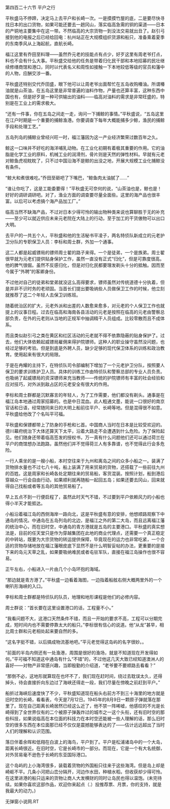 

第四百二十六节 平户之行

平秋盛马不停蹄，决定马上去平户和长崎一次。一是摸摸竹屋的底，二是要尽快寻找日本的出口货物，如果可能还要去一趟冈山，落实临高急需的铜的渠道――日本的产铜地主要集中在这一带。不然临高的大宗货物一到没法交易就出丑了。赵引弓接到他的电报之后已经给回电：杭州站正在大规模组织货源和船只，准备乘着夏季的东南季风从上海起航，直航长崎。

福江这里有乔田至料理――虽然乔元老的技能点有点少，好歹这里有周老爷打点，料也不会有什么大事。平秋盛交给他的任务是带着归化民干部和本地招募的民壮继续修缮商馆和港口，同时以代表名义和周性如接触一下本地较低等级的官员和藩中的人物，应酬交涉一番。

平秋盛还特别交代乔田盛，眼下他可以让周老爷出面帮忙在五岛收购椿油。所谓椿油就是山茶油，在五岛这里是非常普遍的油料作物，产量也还算丰富，这种东西中国也有，但是好歹是一种可供输出的油料――临高对油料的需求是非常旺盛的，特别是在工业上的需求极大。

“还有一件事，你在五岛之间走一走，询问一下捕鲸的事情。”平秋盛说，“五岛这里在江户时期是一个重要的捕鲸渔港。你要调查下每年大概能捕多少鲸，渔民的捕鲸手段和处理工艺。”

五岛列岛的捕鲸业曾经兴旺一时，福江藩因为这一产业经济繁荣过数百年之久。

鲸这一口味并不好吃的海洋哺乳动物。在工业化初期有着极其重要的作用。它的油脂是化学工业的原料，机械工业的润滑剂，骨片则是天然的弹性材料。早就有元老对鲸鱼虎视眈眈了，只不过中国沿海不是鲸的出没之地，开展大规模工业化捕鲸没有条件。

“鲸大和煮很难吃。”乔田至砸吧了下嘴巴，“鲸鱼肉太油腻了……”

“谁让你吃了，这是工能委要得！”平秋盛无可奈何的说，“山茶油也是，鲸也是！好好的调研调研吧。对了，渔业方面的调查要尽量全面些。这里的海产品也很丰富。以后可以考虑搞个海产品加工厂。”

临高当然不缺海产品，不过对日本少得可怜的输出物种类来说也算聊胜于无的补充――至少可以就近供应未来元老院在大陆上的行动，至于加工的干货俵物可以出口大明。

去平户的一共五个人，平秋盛和他的生活秘书平凌子，两名特侦队新成立的元老护卫分队的专职保卫人员：李标和周士群，外加一个通事。

这二人都是起威镖局的镖师周士翟的路子来得。一个是徒弟，一个是族弟。周士翟很早就为元老们提供贴身保护工作，虽然一直没有正式“归化”，但是可靠度很高。他的脾气很倔。虽然不反感归化，但是对归化民都要理发剃头十分的抵触。因而至今属于“外聘”的客卿身份。

不过他对自己的徒弟和堂弟就没这么高得要求，镖师虽然对传统道德十分执着，但是并非不识时务的老顽固。当首长们提出要吸纳些人员做保卫工作的时候，他立刻就推荐了这二个年轻人去保卫训练班。

随着统治区的扩大，元老外派和出差的人数愈来愈多，对元老的个人保卫工作也就提上的议事日程。过去在临高和海南各县活动的元老是按照在临高的元老由警察总部负责，在外的元老则从当地的正规军中抽调精干人员组成。比较零散而且不成体系。

而且类似赵引弓之类在黄区和红区活动的元老就不得不依靠隐蔽的贴身保护了。过去，他们大体依赖起威镖局雇佣来得护院镖师。这种人的职业操守虽然没问题，也经过足够的考验。但是到底是外聘人员，缺少足够的现代保卫体系的训练和政治教育。使用起来有很大的局限。

于是在冉耀的主持下，在特侦队司令部编制下增加了一个元老护卫分队，按照要人保卫的要求训练护卫人员。具体的训练工作由特侦队和警察总部的专业人员负责。也吸纳了起威镖局的资深镖师来充当教师――传统的护院镖师有丰富的社会经验和应对技巧，对外派到敌占区的元老安全有很大的作用。

李标和周士群都是沉默寡言的年轻人，为了工作需要，他们都没有剃头。通事是在福江岛本地通过周家招募的。也是中日混血。此人粗通文墨，能说一口很好的南京官话和日语，经常随同来日的大明上船前往平户、长崎等地。但是混得很不如意。平秋盛给他改了个名叫平可福。

平秋盛和保镖都带上了防身的手枪和匕首。中国商人当时在日本是比较受欢迎的。德川幕府统治下大体还算天下太平，沿着大路走不会遭遇到什么危险。为了保险起见。他们随身还带着临高签发的授权书，万一真有什么问题他们还可以通过荷兰在平户的商馆想办法跑路，虽然他们并不觉得荷兰人有多靠谱，也不觉得此行会多危险。

一行人乘坐的是一艘小船，本时空往来于九州和离岛之间的众多小船之一。装满了货物排水量也不过七八十吨，船上装满了用来贸易的货物，还搭载了一些前往九州的百姓。这是周家和长崎各处定期往来的贸易船，客货混装。按照计划，船到港后穿越众一行会自由行动，如果顺利就再随船一起回五岛；如果还要去冈山，回来就得自己找船或者等五岛的其他贸易船了。

早上五点不到一行便启程了，虽然此时天气不错，不过要到平户依赖风力的小船也得小半天才能抵达。

小船沿着福江岛的西侧海岸一路向北，这是平秋盛有意的安排，他想顺路观察下中通岛的情况。中通岛在五岛列岛的北边，是福江之外的第二大岛，而且远离福江藩的统治中心，而在旧时空，中通岛的青方港就是五岛的主要港口。平秋盛的真实想法是，目前的任天堂只是作为穿越集团在此地的商业代理点，还需要一个真正稳定的中转站，既要为大宗货物的转运提供保障，毕竟现在的运力也非常吃紧，一个合适的货物存储地放在福江藩眼皮底下显然不是什么明智妥帖的办法，更重要的是接下来的岛元天草之乱，如果要吸纳难民或者屯驻军队，直接在福江岛操作也很不容易。

正午左右，小船进入一片由几个小岛环抱的海域。

“那边就是青方港了。”平秋盛一边看着海图，一边指着船舷右侧大概两里外的一个喇叭形海峡的入口。

李标和周士群都是特侦队的队员，地理和地形课程是他们的必修内容。

周士群说：“首长要在这里设置港口的话，工程量不小。”

“我看问题不大，这港口天然条件不错，而且一开始的要求不高，工程可以分期完成，短时间内也不需要停靠太大的船只。”李标很有信心的说道。他“从龙”甚早，相比周士群和元老相处起来要自然的多。

“这名字挺不错，以后搞成物流基地吧。”平元老觉得这岛屿的名字很妙。。

“前面的半岛内侧还有一处渔港，周围是很好的渔场，就是不知道现在开发得如何。”平可福不知道这中通岛有什么“不错”的，不过他这几天大致已经知道澳洲人的喜好――对物产非常感兴趣，当即殷勤的介绍道，“老爷要不要顺路去看看？”

“那倒不必，这地形就算现在也坏不了，我们现在赶时间，绕过去耽误太久，还得掉头，待会直接折向东边过了海峡还得走一段，我们尽量在傍晚之前赶到平户。”

船折过海峡后速度快了不少，平秋盛知道现在船头右前方不到三十海里的地方就是旧时空的长崎，看看表，今天是7月12日。1945年的8月9日一颗原子弹就落在那里了。现在自己距离长崎居然已经这么近了，他不禁一阵唏嘘，他感叹的不光是长崎得到了全世界仅有的二个被原子弹轰炸过的城市之一这个头衔，还有旧时空的那些科技，如果说临高在本位面的科技力在本时空还能被一些人理解的话，那么旧时空的很多东西在本位面那已经不仅仅是震撼能够表达的了――估计远远超出了当时人们的理解和认识范围。

落日伴着余晖和低翔在白波上的海鸟，平户到了。平户是松浦诸岛中的一个大岛，距离长崎很近。在旧时空，它是长崎市的一部分。而现在，它是一个有大名统御，对外贸易毫不逊色于长崎的东亚国际港口。

这个岛屿的上小海湾很多，装载着货物的外国船只往来于这些海湾。但是岛上却是崎岖不平。几条小河把山峦分隔开，河边作水田，种植水稻，但收获却少得可怜。在这里进港的船只运来的货物让商人大发横财的同时让岛民也得以温饱。(未完待续。如果你喜欢这部作品，欢迎你来起点（.）投推荐票、月票，你的支持，就是我最大的动力。)

无弹窗小说网.RT

